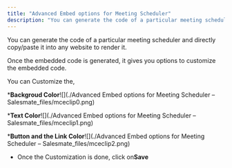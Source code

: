 ```yaml
---
title: "Advanced Embed options for Meeting Scheduler"
description: "You can generate the code of a particular meeting scheduler and directly copy/paste it into any website to render it."
---
```


You can generate the code of a particular meeting scheduler and directly copy/paste it into any website to render it.

Once the embedded code is generated, it gives you options to customize the embedded code.

You can Customize the,


***Backgroud Color**![](./Advanced Embed options for Meeting Scheduler – Salesmate_files/mceclip0.png)


***Text Color**![](./Advanced Embed options for Meeting Scheduler – Salesmate_files/mceclip1.png)


***Button and the Link Color**![](./Advanced Embed options for Meeting Scheduler – Salesmate_files/mceclip2.png)


*   Once the Customization is done, click on**Save**

